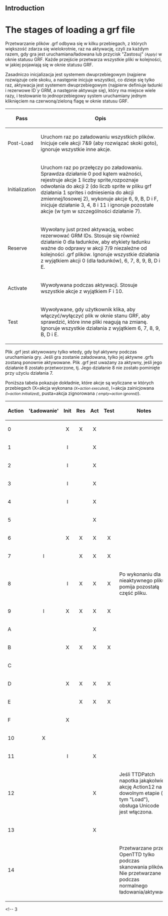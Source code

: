 {{pl/Development/NewGRF/inne strony|en=newgrf-specs.tt-wiki.net/wiki/GrfLoadingStages|pl=pl/Development/NewGRF/NFO Specs/GrfLoadingStages |sub=nfo}}
== Introduction ==

=The stages of loading a grf file=

Przetwarzanie plików .grf odbywa się w kilku przebiegach, z których większość zdarza się wielokrotnie, raz na aktywację, czyli za każdym razem, gdy gra jest uruchamiana/ładowana lub przycisk "Zastosuj" <small>''(Apply)''</small> w oknie statusu GRF. Każde przejście przetwarza wszystkie pliki w kolejności, w jakiej pojawiają się w oknie statusu GRF.

Zasadniczo inicjalizacja jest systemem dwuprzebiegowym (najpierw rozwiązuje cele skoku, a następnie inicjuje wszystko), co dzieje się tylko raz, aktywacja jest systemem dwuprzebiegowym (najpierw definiuje ładunki i rezerwowe ID''`y'' GRM, a następnie aktywuje się), który ma miejsce wiele razy, i testowanie to jednoprzebiegowy system uruchamiany jednym kliknięciem na czerwoną/zieloną flagę w oknie statusu GRF.

{|
!Pass!!Opis

|-
|Post-Load||Uruchom raz po załadowaniu wszystkich plików. Inicjuje cele akcji 7&amp;9 (aby rozwiązać skoki goto), ignoruje wszystkie inne akcje.

|-
|Initialization||Uruchom raz po przełęczy po załadowaniu. Sprawdza działanie 0 pod kątem ważności, rejestruje akcje 1 liczby sprite,rozpoznaje odwołania do akcji 2 (do liczb sprite w pliku grf działania 1 sprites i odniesienia do akcji zmiennej/losowej 2), wykonuje akcje 6, 9, B, D i F, inicjuje działanie 3, 4, 8 i 11 i ignoruje pozostałe akcje (w tym w szczególności działanie 7).

|-
|Reserve||{{pl/Development/NewGRF/ottdp|0.6|2.5}} Wywołany just przed aktywacją, wobec rezerwować GRM IDs. Stosuje się również działanie 0 dla ładunków, aby etykiety ładunku ważne do odprawy w akcji 7/9 niezależne od kolejności .grf plików. Ignoruje wszystkie działania z wyjątkiem akcji 0 (dla ładunków), 6, 7, 8, 9, B, D i E.

|-
|Activate||Wywoływana podczas aktywacji. Stosuje wszystkie akcje z wyjątkiem F i 10.

|-
|Test||{{pl/Development/NewGRF/ottdp|no|2.5}} Wywoływane, gdy użytkownik klika, aby włączyć/wyłączyć plik w oknie stanu GRF, aby sprawdzić, które inne pliki reagują na zmianę. Ignoruje wszystkie działania z wyjątkiem 6, 7, 8, 9, B, D i E.
|}

Plik .grf jest aktywowany tylko wtedy, gdy był aktywny podczas uruchamiania gry. Jeśli gra zostanie załadowana, tylko jej aktywne .grfs zostaną ponownie aktywowane. Plik .grf jest uważany za aktywny, jeśli jego działanie 8 zostało przetworzone, tj. Jego działanie 8 nie zostało pominięte przy użyciu działania 7.

Poniższa tabela pokazuje dokładnie, które akcje są wyliczane w których przebiegach (X=akcja wykonana <small>''(X=action executed)''</small>, I=akcja zainicjowana <small>''(I=action initialized)''</small>, pusta=akcja zignorowana <small>''( empty=action ignored)''</small>).

{|
!Action!!<span title=Load>'Ładowanie'</span>!!Init!!Res!!Act!!Test!!Notes

|-
|valign=middle|0|| ||valign=middle|<center>X</center>||<center>X<!--<ref>-->{{pl/Development/NewGRF/NFO Specs/refs|text=Na etapie rezerwacji zarezerwowane są szczególnie typy ładunków i kolei, więc ich istnienie może być testowane przez wszystkie GRF na etapie aktywacji niezależnie od zamówienia załadunku.|1}}<!--</ref>--></center>||valign=middle|<center>X</center>|| ||

|-
|1|| ||<center>I</center>|| ||<center>X</center>|| ||

|-
|2|| ||<center>I</center>|| ||<center>X</center>|| ||

|-
|3|| ||<center>I</center>|| ||<center>X</center>|| ||

|-
|4|| ||<center>I</center>|| ||<center>X</center>|| ||

|-
|5|| || || ||<center>X</center>|| ||

|-
|valign=middle|6|| ||valign=middle|<center>X</center>||valign=middle|<center>X</center>||<center>X<!--<ref>-->{{pl/Development/NewGRF/NFO Specs/refs|text={{pl/Development/NewGRF/ottdp|0.6|2.5|ttdprev=2.0.1 alpha 51}} Przetwarzane podczas aktywacji w TTDPatch 2.0.1 alpha 51 i nowsze.|2}}<!--</ref>--></center>||valign=middle|<center>X</center>||

|-
|7||<center>I</center>|| ||<center>X</center>||<center>X</center>||<center>X</center>||

|-
|8|| ||<center>I</center>||<center>X</center>||<center>X</center>||<center>X</center>||Po wykonaniu dla nieaktywnego pliku pomija pozostałą część pliku.

|-
|9||<center>I</center>||<center>X</center>||<center>X</center>||<center>X</center>||<center>X</center>||

|-
|A|| || || ||<center>X</center>|| ||

|-
|valign=middle|B|| ||<center>X<!--<ref>-->{{pl/Development/NewGRF/NFO Specs/refs|text=Przetwarzane podczas inicjowania tylko wtedy, gdy bit 7 ważności jest ustawiony.|3}}<!--</ref>--></center>||valign=middle|<center>X</center>||valign=middle|<center>X</center>||valign=middle|<center>X</center>||

|-
|C|| || || || || ||

|-
|D|| ||<center>X</center>||<center>X</center>||<center>X</center>||<center>X</center>||

|-
|E|| || ||<center>X</center>||<center>X</center>||<center>X</center>||

|-
|F|| ||<center>X</center>|| || || ||

|-
|10||<center>X</center>|| || || || ||

|-
|11|| ||<center>I</center>|| ||<center>X</center>|| ||

|-
|12|| || || ||<center>X</center>|| || Jeśli TTDPatch napotka jakąkolwiek akcję Action12 na dowolnym etapie (w tym "Load"), obsługa Unicode jest włączona.

|-
|13|| || || ||<center>X</center>|| ||

|-
|14|| || || || || || Przetwarzane przez OpenTTD tylko podczas skanowania plików. Nie przetwarzane podczas normalnego ładowania/aktywacji. 
|}
<!--<references/>-->{{pl/Development/NewGRF/NFO Specs/przypisy|101}}<!-- 1
  -->{{pl/Development/NewGRF/NFO Specs/refs|text=Na etapie rezerwacji zarezerwowane są szczególnie typy ładunków i kolei, więc ich istnienie może być testowane przez wszystkie GRF na etapie aktywacji niezależnie od zamówienia załadunku.|<!--1-->przypis}}<!-- 1
 -->
{{pl/Development/NewGRF/NFO Specs/przypisy|222012}}<!-- 2
  -->{{pl/Development/NewGRF/NFO Specs/refs|text={{pl/Development/NewGRF/ottdp|0.6|2.5|ttdprev=2.0.1 alpha 51}} Przetwarzane podczas aktywacji w TTDPatch 2.0.1 alpha 51 i nowsze.|<!--2-->przypis}}<!-- 2
 -->
{{pl/Development/NewGRF/NFO Specs/przypisy|222021}}<!-- 3
  -->{{pl/Development/NewGRF/NFO Specs/refs|text=Przetwarzane podczas inicjowania tylko wtedy, gdy bit 7 ważności jest ustawiony.|<!--3-->przypis}}<!-- 3